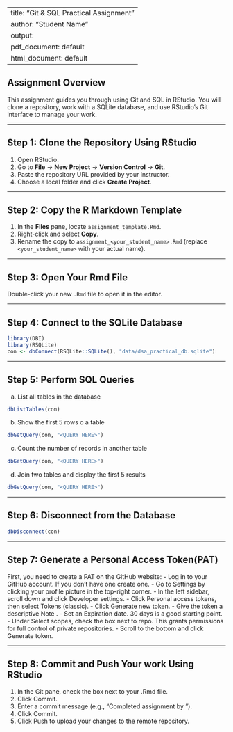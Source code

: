 
---
title: "Git & SQL Practical Assignment"
author: "Student Name"
output:
  pdf_document: default
  html_document: default
---

## Assignment Overview

This assignment guides you through using Git and SQL in RStudio. You will clone a repository, work with a SQLite database, and use RStudio's Git interface to manage your work.

---

## Step 1: Clone the Repository Using RStudio

1. Open RStudio.
2. Go to **File** → **New Project** → **Version Control** → **Git**.
3. Paste the repository URL provided by your instructor.
4. Choose a local folder and click **Create Project**.

---

## Step 2: Copy the R Markdown Template

1. In the **Files** pane, locate `assignment_template.Rmd`.
2. Right-click and select **Copy**.
3. Rename the copy to `assignment_<your_student_name>.Rmd` (replace `<your_student_name>` with your actual name).

---

## Step 3: Open Your Rmd File

Double-click your new `.Rmd` file to open it in the editor.

---

## Step 4: Connect to the SQLite Database

```r
library(DBI)
library(RSQLite)
con <- dbConnect(RSQLite::SQLite(), "data/dsa_practical_db.sqlite")
```

---

## Step 5: Perform SQL Queries
a. List all tables in the database

```r

dbListTables(con)

```

b. Show the first 5 rows o a table

```r

dbGetQuery(con, "<QUERY HERE>")

```

c. Count the number of records in another table 

```r

dbGetQuery(con, "<QUERY HERE>")

```
d. Join two tables and display the first 5 results

```r


dbGetQuery(con, "<QUERY HERE>")


```


---

## Step 6: Disconnect from the Database
```r

dbDisconnect(con)

```

---

## Step 7: Generate a Personal Access Token(PAT)

First, you need to create a PAT on the GitHub website:
    - Log in to your GitHub account. If you don't have one create one.
    - Go to Settings by clicking your profile picture in the top-right corner.
    - In the left sidebar, scroll down and click Developer settings.
    - Click Personal access tokens, then select Tokens (classic).
    - Click Generate new token.
    - Give the token a descriptive Note .
    - Set an Expiration date. 30 days is a good starting point.
    - Under Select scopes, check the box next to repo. This grants permissions for full control of private repositories.
    - Scroll to the bottom and click Generate token.

---

## Step 8: Commit and Push Your work Using RStudio
1. In the Git pane, check the box next to your .Rmd file.
2. Click Commit.
3. Enter a commit message (e.g., “Completed assignment by <your_student_id>”).
4. Click Commit.
5. Click Push to upload your changes to the remote repository.



